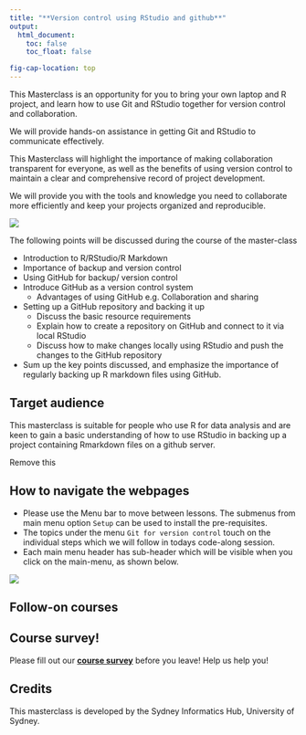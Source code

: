 ```yaml
---
title: "**Version control using RStudio and github**"
output:
  html_document:
    toc: false
    toc_float: false

fig-cap-location: top
---
```


This Masterclass is an opportunity for you to bring your own laptop and R project, and learn how to use Git and RStudio together for version control and collaboration.

We will provide hands-on assistance in getting Git and RStudio to communicate effectively.

This Masterclass will highlight the importance of making collaboration transparent for everyone, as well as the benefits of using version control to maintain a clear and comprehensive record of project development.

We will provide you with the tools and knowledge you need to collaborate more efficiently and keep your projects organized and reproducible.


![](/fig/about.png)


The following points will be discussed during the course of the master-class

* Introduction to R/RStudio/R Markdown​
* Importance of backup and version control​
* Using GitHub for backup/ version control​
* Introduce GitHub as a version control system​
  * Advantages of using GitHub e.g. Collaboration and sharing​
* Setting up a GitHub repository and backing it up​
  * Discuss the basic resource requirements​
  * Explain how to create a repository on GitHub and connect to it via local RStudio​
  * Discuss how to make changes locally using RStudio and push the changes to the GitHub repository​
* Sum up the key points discussed, and emphasize the importance of regularly backing up R markdown files using GitHub.​


## **Target audience**{.unlisted}

This masterclass is suitable for people who use R for data analysis and are keen to gain a basic understanding of how to use RStudio in backing up a project containing Rmarkdown files on a github server.

Remove this

## **How to navigate the webpages**{.unlisted}
* Please use the Menu bar to move between lessons. The submenus from main menu option `Setup` can be used to install the pre-requisites.  
* The topics under the menu `Git for version control` touch on the individual steps which we will follow in todays code-along session.
* Each main menu header has sub-header which will be visible when you click on the main-menu, as shown below.

![](/fig/Menubar.png)

## **Follow-on courses**{.unlisted}


## **Course survey!** {.unlisted}

Please fill out our **[course survey](https://www.surveymonkey.com/r/rnaseq2022)** before you leave! Help us help you!

## **Credits**{.unlisted}

This masterclass is developed by the Sydney Informatics Hub, University of Sydney. 
